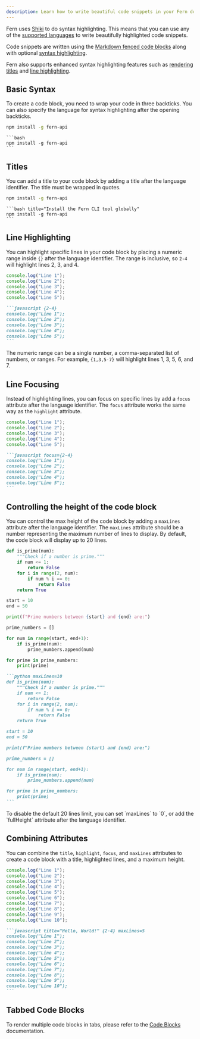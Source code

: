 ```yaml
---
description: Learn how to write beautiful code snippets in your Fern documentation
---
```


Fern uses [Shiki](https://shiki.matsu.io/) to do syntax highlighting. This means that you can use any of the [supported languages](https://shiki.matsu.io/languages) to write beautifully highlighted code snippets.

Code snippets are written using the [Markdown fenced code blocks](https://www.markdownguide.org/extended-syntax/#fenced-code-blocks) along with optional [syntax highlighting](https://www.markdownguide.org/extended-syntax/#syntax-highlighting).

Fern also supports enhanced syntax highlighting features such as [rendering titles](#titles) and [line highlighting](#line-highlighting).

## Basic Syntax

To create a code block, you need to wrap your code in three backticks. You can also specify the language for syntax highlighting after the opening backticks.

```bash
npm install -g fern-api
```

<Accordion title="Source for fenced code block">

````mdx
```bash
npm install -g fern-api
```
````

</Accordion>

## Titles

You can add a title to your code block by adding a title after the language identifier. The title must be wrapped in quotes.

```bash title="Install the Fern CLI tool globally"
npm install -g fern-api
```

<Accordion title="Source for titled code block">

````mdx
```bash title="Install the Fern CLI tool globally"
npm install -g fern-api
```
````

</Accordion>

## Line Highlighting

You can highlight specific lines in your code block by placing a numeric range inside `{}` after the language identifier. The range is inclusive, so `2-4` will highlight lines 2, 3, and 4.

```javascript {2-4}
console.log("Line 1");
console.log("Line 2");
console.log("Line 3");
console.log("Line 4");
console.log("Line 5");
```

<Accordion title="Source for line highlighting">

````markdown
```javascript {2-4}
console.log("Line 1");
console.log("Line 2");
console.log("Line 3");
console.log("Line 4");
console.log("Line 5");
```
````

</Accordion>

The numeric range can be a single number, a comma-separated list of numbers, or ranges. For example, `{1,3,5-7}` will highlight lines 1, 3, 5, 6, and 7.

## Line Focusing

Instead of highlighting lines, you can focus on specific lines by add a `focus` attribute after the language identifier. The `focus` attribute works the same way as the `highlight` attribute.

```javascript focus={2-4}
console.log("Line 1");
console.log("Line 2");
console.log("Line 3");
console.log("Line 4");
console.log("Line 5");
```

<Accordion title="Source for line focusing">

````markdown
```javascript focus={2-4}
console.log("Line 1");
console.log("Line 2");
console.log("Line 3");
console.log("Line 4");
console.log("Line 5");
```
````

</Accordion>

## Controlling the height of the code block

You can control the max height of the code block by adding a `maxLines` attribute after the language identifier. The `maxLines` attribute should be a number representing the maximum number of lines to display. By default, the code block will display up to 20 lines.

```python maxLines=10
def is_prime(num):
    """Check if a number is prime."""
    if num <= 1:
        return False
    for i in range(2, num):
        if num % i == 0:
            return False
    return True

start = 10
end = 50

print(f"Prime numbers between {start} and {end} are:")

prime_numbers = []

for num in range(start, end+1):
    if is_prime(num):
        prime_numbers.append(num)

for prime in prime_numbers:
    print(prime)
```

<Accordion title="Source for setting max lines">

````markdown
```python maxLines=10
def is_prime(num):
    """Check if a number is prime."""
    if num <= 1:
        return False
    for i in range(2, num):
        if num % i == 0:
            return False
    return True

start = 10
end = 50

print(f"Prime numbers between {start} and {end} are:")

prime_numbers = []

for num in range(start, end+1):
    if is_prime(num):
        prime_numbers.append(num)

for prime in prime_numbers:
    print(prime)
```
````

</Accordion>

<Tip>
  To disable the default 20 lines limit, you can set `maxLines` to `0`, or add the `fullHeight` attribute after the
  language identifier.
</Tip>

## Combining Attributes

You can combine the `title`, `highlight`, `focus`, and `maxLines` attributes to create a code block with a title, highlighted lines, and a maximum height.

```javascript title="Hello, World!" {2-4} maxLines=5
console.log("Line 1");
console.log("Line 2");
console.log("Line 3");
console.log("Line 4");
console.log("Line 5");
console.log("Line 6");
console.log("Line 7");
console.log("Line 8");
console.log("Line 9");
console.log("Line 10");
```

<Accordion title="Source for combining attributes">

````markdown
```javascript title="Hello, World!" {2-4} maxLines=5
console.log("Line 1");
console.log("Line 2");
console.log("Line 3");
console.log("Line 4");
console.log("Line 5");
console.log("Line 6");
console.log("Line 7");
console.log("Line 8");
console.log("Line 9");
console.log("Line 10");
```
````

</Accordion>

## Tabbed Code Blocks

To render multiple code blocks in tabs, please refer to the [Code Blocks](/learn/fern-docs/components/code-blocks) documentation.
